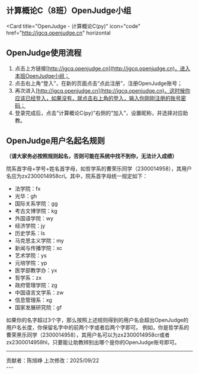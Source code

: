 ## 计算概论C（8班）OpenJudge小组
<Card
  title="OpenJudge - 计算概论C(py)"
  icon="code"
  href="http://jgcq.openjudge.cn"
  horizontal
>
</Card>

## OpenJudge使用流程
1. 点击上方链接[http://jgcq.openjudge.cn](http://jgcq.openjudge.cn)，进入本班OpenJudge小组；
2. 点击右上角“登入”，在新的页面点击“点此注册”，注册OpenJudge账号；
3. 再次进入[http://jgcq.openjudge.cn](http://jgcq.openjudge.cn)，这时候你应该已经登入，如果没有，就点击右上角的登入，输入你刚刚注册的账号密码；
4. 登录完成后，点击“计算概论C(py)”右侧的“加入”，设置昵称，并选择对应助教。

## OpenJudge用户名起名规则
**（请大家务必按照规则起名，否则可能在系统中找不到你，无法计入成绩）**

院系首字母+学号+姓名首字母，如哲学系的曹荣乐同学（2300014958），其用户名应为zx2300014958crl。其中，院系首字母统一规定如下：  

- 法学院：fx
- 光华：gh
- 国际关系学院：gg
- 考古文博学院：kg
- 外国语学院：wy
- 经济学院：jy
- 历史学系：ls
- 马克思主义学院：my
- 新闻与传播学院：xc
- 艺术学院：ys
- 元培学院：yp
- 医学部教学办：yx
- 哲学系：zx
- 政府管理学院：zg
- 中国语言文学系：zw
- 信息管理系：xg
- 国家发展研究院：gf

<Tip>
如果你的名字超过3个字，那么按照上述规则得到的用户名会超出OpenJudge的用户名长度，你保留名字中的前两个字或者后两个字即可。  
例如，你是哲学系的曹荣黑乐同学（2300014958），其用户名可以为zx2300014958cr或者zx2300014958hl，只要能让助教辨别出哪个是你的OpenJudge账号即可。
</Tip>

---
<div className="text-center text-xs text-gray-400 mt-10">
  贡献者：陈旭峥  
  上次修改：2025/09/22
</div>
---